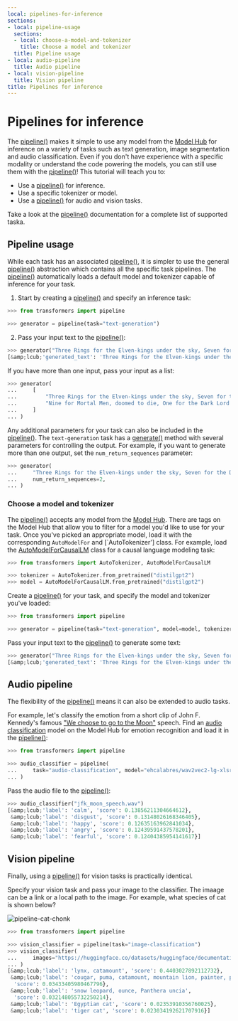 ```yaml
---
local: pipelines-for-inference
sections:
- local: pipeline-usage
  sections:
  - local: choose-a-model-and-tokenizer
    title: Choose a model and tokenizer
  title: Pipeline usage
- local: audio-pipeline
  title: Audio pipeline
- local: vision-pipeline
  title: Vision pipeline
title: Pipelines for inference
---
```

<script>
</script>
<!--Copyright 2022 The HuggingFace Team. All rights reserved.

Licensed under the Apache License, Version 2.0 (the "License"); you may not use this file except in compliance with
the License. You may obtain a copy of the License at

http://www.apache.org/licenses/LICENSE-2.0

Unless required by applicable law or agreed to in writing, software distributed under the License is distributed on
an "AS IS" BASIS, WITHOUT WARRANTIES OR CONDITIONS OF ANY KIND, either express or implied. See the License for the
specific language governing permissions and limitations under the License.
-->

<h1 id="pipelines-for-inference">Pipelines for inference</h1>

The [pipeline()](/docs/transformers/pr_15776/en/main_classes/pipelines#transformers.pipeline) makes it simple to use any model from the [Model Hub](https://huggingface.co/models) for inference on a variety of tasks such as text generation, image segmentation and audio classification. Even if you don't have experience with a specific modality or understand the code powering the models, you can still use them with the [pipeline()](/docs/transformers/pr_15776/en/main_classes/pipelines#transformers.pipeline)! This tutorial will teach you to:

* Use a [pipeline()](/docs/transformers/pr_15776/en/main_classes/pipelines#transformers.pipeline) for inference.
* Use a specific tokenizer or model.
* Use a [pipeline()](/docs/transformers/pr_15776/en/main_classes/pipelines#transformers.pipeline) for audio and vision tasks.

<Tip>

Take a look at the [pipeline()](/docs/transformers/pr_15776/en/main_classes/pipelines#transformers.pipeline) documentation for a complete list of supported taska.

</Tip>

<h2 id="pipeline-usage">Pipeline usage</h2>

While each task has an associated [pipeline()](/docs/transformers/pr_15776/en/main_classes/pipelines#transformers.pipeline), it is simpler to use the general [pipeline()](/docs/transformers/pr_15776/en/main_classes/pipelines#transformers.pipeline) abstraction which contains all the specific task pipelines. The [pipeline()](/docs/transformers/pr_15776/en/main_classes/pipelines#transformers.pipeline) automatically loads a default model and tokenizer capable of inference for your task. 

1. Start by creating a [pipeline()](/docs/transformers/pr_15776/en/main_classes/pipelines#transformers.pipeline) and specify an inference task:

```py
>>> from transformers import pipeline

>>> generator = pipeline(task="text-generation")
```

2. Pass your input text to the [pipeline()](/docs/transformers/pr_15776/en/main_classes/pipelines#transformers.pipeline):

```py
>>> generator("Three Rings for the Elven-kings under the sky, Seven for the Dwarf-lords in their halls of stone")
[&amp;lcub;'generated_text': 'Three Rings for the Elven-kings under the sky, Seven for the Dwarf-lords in their halls of stone, Seven for the Iron-priests at the door to the east, and thirteen for the Lord Kings at the end of the mountain'}]
```

If you have more than one input, pass your input as a list:

```py
>>> generator(
...     [
...         "Three Rings for the Elven-kings under the sky, Seven for the Dwarf-lords in their halls of stone",
...         "Nine for Mortal Men, doomed to die, One for the Dark Lord on his dark throne",
...     ]
... )
```

Any additional parameters for your task can also be included in the [pipeline()](/docs/transformers/pr_15776/en/main_classes/pipelines#transformers.pipeline). The `text-generation` task has a [generate()](/docs/transformers/pr_15776/en/main_classes/model#transformers.generation_utils.GenerationMixin.generate) method with several parameters for controlling the output. For example, if you want to generate more than one output, set the `num_return_sequences` parameter:

```py
>>> generator(
...     "Three Rings for the Elven-kings under the sky, Seven for the Dwarf-lords in their halls of stone",
...     num_return_sequences=2,
... )
```

<h3 id="choose-a-model-and-tokenizer">Choose a model and tokenizer</h3>

The [pipeline()](/docs/transformers/pr_15776/en/main_classes/pipelines#transformers.pipeline) accepts any model from the [Model Hub](https://huggingface.co/models). There are tags on the Model Hub that allow you to filter for a model you'd like to use for your task. Once you've picked an appropriate model, load it with the corresponding `AutoModelFor` and [`AutoTokenizer'] class. For example, load the [AutoModelForCausalLM](/docs/transformers/pr_15776/en/model_doc/auto#transformers.AutoModelForCausalLM) class for a causal language modeling task:

```py
>>> from transformers import AutoTokenizer, AutoModelForCausalLM

>>> tokenizer = AutoTokenizer.from_pretrained("distilgpt2")
>>> model = AutoModelForCausalLM.from_pretrained("distilgpt2")
```

Create a [pipeline()](/docs/transformers/pr_15776/en/main_classes/pipelines#transformers.pipeline) for your task, and specify the model and tokenizer you've loaded:

```py
>>> from transformers import pipeline

>>> generator = pipeline(task="text-generation", model=model, tokenizer=tokenizer)
```

Pass your input text to the [pipeline()](/docs/transformers/pr_15776/en/main_classes/pipelines#transformers.pipeline) to generate some text:

```py
>>> generator("Three Rings for the Elven-kings under the sky, Seven for the Dwarf-lords in their halls of stone")
[&amp;lcub;'generated_text': 'Three Rings for the Elven-kings under the sky, Seven for the Dwarf-lords in their halls of stone, Seven for the Dragon-lords (for them to rule in a world ruled by their rulers, and all who live within the realm'}]
```

<h2 id="audio-pipeline">Audio pipeline</h2>

The flexibility of the [pipeline()](/docs/transformers/pr_15776/en/main_classes/pipelines#transformers.pipeline) means it can also be extended to audio tasks.

For example, let's classify the emotion from a short clip of John F. Kennedy's famous ["We choose to go to the Moon"](https://en.wikipedia.org/wiki/We_choose_to_go_to_the_Moon) speech. Find an [audio classification](https://huggingface.co/models?pipeline_tag=audio-classification) model on the Model Hub for emotion recognition and load it in the [pipeline()](/docs/transformers/pr_15776/en/main_classes/pipelines#transformers.pipeline):

```py
>>> from transformers import pipeline

>>> audio_classifier = pipeline(
...     task="audio-classification", model="ehcalabres/wav2vec2-lg-xlsr-en-speech-emotion-recognition"
... )
```

Pass the audio file to the [pipeline()](/docs/transformers/pr_15776/en/main_classes/pipelines#transformers.pipeline):

```py
>>> audio_classifier("jfk_moon_speech.wav")
[&amp;lcub;'label': 'calm', 'score': 0.13856211304664612},
 &amp;lcub;'label': 'disgust', 'score': 0.13148026168346405},
 &amp;lcub;'label': 'happy', 'score': 0.12635163962841034},
 &amp;lcub;'label': 'angry', 'score': 0.12439591437578201},
 &amp;lcub;'label': 'fearful', 'score': 0.12404385954141617}]
```

<h2 id="vision-pipeline">Vision pipeline</h2>

Finally, using a [pipeline()](/docs/transformers/pr_15776/en/main_classes/pipelines#transformers.pipeline) for vision tasks is practically identical.

Specify your vision task and pass your image to the classifier. The imaage can be a link or a local path to the image. For example, what species of cat is shown below?

![pipeline-cat-chonk](https://huggingface.co/datasets/huggingface/documentation-images/resolve/main/pipeline-cat-chonk.jpeg)

```py
>>> from transformers import pipeline

>>> vision_classifier = pipeline(task="image-classification")
>>> vision_classifier(
...     images="https://huggingface.co/datasets/huggingface/documentation-images/resolve/main/pipeline-cat-chonk.jpeg"
... )
[&amp;lcub;'label': 'lynx, catamount', 'score': 0.4403027892112732},
 &amp;lcub;'label': 'cougar, puma, catamount, mountain lion, painter, panther, Felis concolor',
  'score': 0.03433405980467796},
 &amp;lcub;'label': 'snow leopard, ounce, Panthera uncia',
  'score': 0.032148055732250214},
 &amp;lcub;'label': 'Egyptian cat', 'score': 0.02353910356760025},
 &amp;lcub;'label': 'tiger cat', 'score': 0.023034192621707916}]
```
